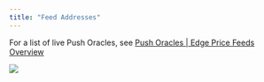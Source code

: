 ```yaml
---
title: "Feed Addresses"
---
```


For a list of live Push Oracles, see [Push Oracles | Edge Price Feeds Overview](https://edgebychaos.com/price-feeds?feedType=push)

<Frame caption="Push Oracles | Edge Price Feeds Overview">
  <img src="/images/ba7b1085-image.jpeg" />
</Frame>

